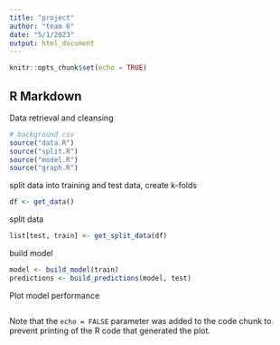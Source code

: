 ---
title: "project"
author: "team 6"
date: "5/1/2023"
output: html_document
---

```{r setup, include=FALSE}
knitr::opts_chunk$set(echo = TRUE)
```

## R Markdown

Data retrieval and cleansing

```{r cars}
# background csv
source("data.R")
source("split.R")
source("model.R")
source("graph.R")
```

split data into training and test data, create k-folds
```{r}
df <- get_data()
```

split data
```{r}
list[test, train] <- get_split_data(df)
```

build model
```{r}
model <- build_model(train)
predictions <- build_predictions(model, test)
```

Plot model performance
```{r pressure, echo=FALSE}

```

Note that the `echo = FALSE` parameter was added to the code chunk to prevent printing of the R code that generated the plot.
